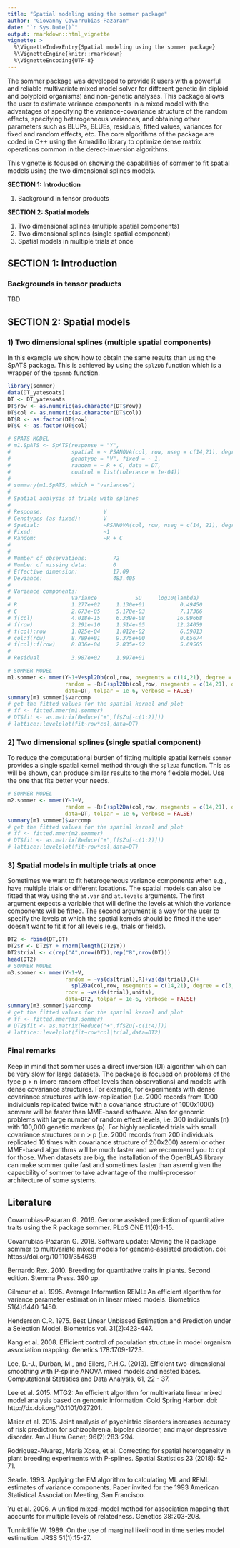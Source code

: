 ```yaml
---
title: "Spatial modeling using the sommer package"
author: "Giovanny Covarrubias-Pazaran"
date: "`r Sys.Date()`"
output: rmarkdown::html_vignette
vignette: >
  %\VignetteIndexEntry{Spatial modeling using the sommer package}
  %\VignetteEngine{knitr::rmarkdown}
  %\VignetteEncoding{UTF-8}
---
```


The sommer package was developed to provide R users with a powerful and reliable multivariate mixed model solver for different genetic (in diploid and polyploid organisms) and non-genetic analyses. This package allows the user to estimate variance components in a mixed model with the advantages of specifying the variance-covariance structure of the random effects, specifying heterogeneous variances, and obtaining other parameters such as BLUPs, BLUEs, residuals, fitted values, variances for fixed and random effects, etc. The core algorithms of the package are coded in C++ using the Armadillo library to optimize dense matrix operations common in the derect-inversion algorithms. 

This vignette is focused on showing the capabilities of sommer to fit spatial models using the two dimensional splines models.

**SECTION 1: Introduction **

1) Background in tensor products

**SECTION 2: Spatial models**

1) Two dimensional splines (multiple spatial components)
2) Two dimensional splines (single spatial component)
3) Spatial models in multiple trials at once

## SECTION 1: Introduction 

### Backgrounds in tensor products

TBD

## SECTION 2: Spatial models

### 1) Two dimensional splines (multiple spatial components)

In this example we show how to obtain the same results than using the SpATS package. This is achieved by using the `spl2Db` function which is a wrapper of the `tpsmmb` function. 

```r
library(sommer)
data(DT_yatesoats)
DT <- DT_yatesoats
DT$row <- as.numeric(as.character(DT$row))
DT$col <- as.numeric(as.character(DT$col))
DT$R <- as.factor(DT$row)
DT$C <- as.factor(DT$col)

# SPATS MODEL
# m1.SpATS <- SpATS(response = "Y",
#                   spatial = ~ PSANOVA(col, row, nseg = c(14,21), degree = 3, pord = 2),
#                   genotype = "V", fixed = ~ 1,
#                   random = ~ R + C, data = DT,
#                   control = list(tolerance = 1e-04))
# 
# summary(m1.SpATS, which = "variances")
# 
# Spatial analysis of trials with splines 
# 
# Response:                   Y         
# Genotypes (as fixed):       V         
# Spatial:                    ~PSANOVA(col, row, nseg = c(14, 21), degree = 3, pord = 2)
# Fixed:                      ~1        
# Random:                     ~R + C    
# 
# 
# Number of observations:        72
# Number of missing data:        0
# Effective dimension:           17.09
# Deviance:                      483.405
# 
# Variance components:
#                   Variance            SD     log10(lambda)
# R                 1.277e+02     1.130e+01           0.49450
# C                 2.673e-05     5.170e-03           7.17366
# f(col)            4.018e-15     6.339e-08          16.99668
# f(row)            2.291e-10     1.514e-05          12.24059
# f(col):row        1.025e-04     1.012e-02           6.59013
# col:f(row)        8.789e+01     9.375e+00           0.65674
# f(col):f(row)     8.036e-04     2.835e-02           5.69565
# 
# Residual          3.987e+02     1.997e+01 

# SOMMER MODEL
m1.sommer <- mmer(Y~1+V+spl2Db(col,row, nsegments = c(14,21), degree = c(3,3), penaltyord = c(2,2), what = "base"), 
                  random = ~R+C+spl2Db(col,row, nsegments = c(14,21), degree = c(3,3), penaltyord = c(2,2), what="bits"),
                  data=DT, tolpar = 1e-6, verbose = FALSE)
summary(m1.sommer)$varcomp
# get the fitted values for the spatial kernel and plot
# ff <- fitted.mmer(m1.sommer)
# DT$fit <- as.matrix(Reduce("+",ff$Zu[-c(1:2)])) 
# lattice::levelplot(fit~row*col,data=DT)

```

### 2) Two dimensional splines (single spatial component)

To reduce the computational burden of fitting multiple spatial kernels `sommer` provides a single spatial kernel method through the `spl2Da` function. This as will be shown, can produce similar results to the more flexible model. Use the one that fits better your needs.

```r

# SOMMER MODEL
m2.sommer <- mmer(Y~1+V, 
                  random = ~R+C+spl2Da(col,row, nsegments = c(14,21), degree = c(3,3), penaltyord = c(2,2)),
                  data=DT, tolpar = 1e-6, verbose = FALSE)
summary(m1.sommer)$varcomp
# get the fitted values for the spatial kernel and plot
# ff <- fitted.mmer(m2.sommer)
# DT$fit <- as.matrix(Reduce("+",ff$Zu[-c(1:2)])) 
# lattice::levelplot(fit~row*col,data=DT)

```

### 3) Spatial models in multiple trials at once

Sometimes we want to fit heterogeneous variance components when e.g., have multiple trials or different locations. The spatial models can also be fitted that way using the `at.var` and `at.levels` arguments. The first argument expects a variable that will define the levels at which the variance components will be fitted. The second argument is a way for the user to specify the levels at which the spatial kernels should be fitted if the user doesn't want to fit it for all levels (e.g., trials or fields).

```r

DT2 <- rbind(DT,DT)
DT2$Y <- DT2$Y + rnorm(length(DT2$Y))
DT2$trial <- c(rep("A",nrow(DT)),rep("B",nrow(DT)))
head(DT2)
# SOMMER MODEL
m3.sommer <- mmer(Y~1+V, 
                  random = ~vs(ds(trial),R)+vs(ds(trial),C)+
                    spl2Da(col,row, nsegments = c(14,21), degree = c(3,3), penaltyord = c(2,2), at.var = trial),
                  rcov = ~vs(ds(trial),units),
                  data=DT2, tolpar = 1e-6, verbose = FALSE)
summary(m3.sommer)$varcomp
# get the fitted values for the spatial kernel and plot
# ff <- fitted.mmer(m3.sommer)
# DT2$fit <- as.matrix(Reduce("+",ff$Zu[-c(1:4)])) 
# lattice::levelplot(fit~row*col|trial,data=DT2)

```


### Final remarks

Keep in mind that sommer uses a direct inversion (DI) algorithm which can be very slow for large datasets. The package is focused on problems of the type p > n (more random effect levels than observations) and models with dense covariance structures. For example, for experiments with dense covariance structures with low-replication (i.e. 2000 records from 1000 individuals replicated  twice with a covariance structure of 1000x1000) sommer will be faster than MME-based software. Also for genomic problems with large number of random effect levels, i.e. 300 individuals (n) with 100,000 genetic markers (p). For highly replicated trials with small covariance structures or n > p (i.e. 2000 records from 200 individuals replicated 10 times with covariance structure of 200x200) asreml or other MME-based algorithms will be much faster and we recommend you to opt for those. When datasets are big, the installation of the OpenBLAS library can make sommer quite fast and sometimes faster than asreml given the capacbility of sommer to take advantage of the multi-processor architecture of some systems.

## Literature

Covarrubias-Pazaran G. 2016. Genome assisted prediction of quantitative traits using the R package sommer. PLoS ONE 11(6):1-15.

Covarrubias-Pazaran G. 2018. Software update: Moving the R package sommer to multivariate mixed models for genome-assisted prediction. doi: https://doi.org/10.1101/354639

Bernardo Rex. 2010. Breeding for quantitative traits in plants. Second edition. Stemma Press. 390 pp.

Gilmour et al. 1995. Average Information REML: An efficient algorithm for variance parameter estimation in linear mixed models. Biometrics 51(4):1440-1450.

Henderson C.R. 1975. Best Linear Unbiased Estimation and Prediction under a Selection Model. Biometrics vol. 31(2):423-447.

Kang et al. 2008. Efficient control of population structure in model organism association mapping. Genetics 178:1709-1723.

Lee, D.-J., Durban, M., and Eilers, P.H.C. (2013). Efficient two-dimensional smoothing with P-spline ANOVA mixed models and nested bases. Computational Statistics and Data Analysis, 61, 22 - 37.

Lee et al. 2015. MTG2: An efficient algorithm for multivariate linear mixed model analysis based on genomic information. Cold Spring Harbor. doi: http://dx.doi.org/10.1101/027201.

Maier et al. 2015. Joint analysis of psychiatric disorders increases accuracy of risk prediction for schizophrenia, bipolar disorder, and major depressive disorder. Am J Hum Genet; 96(2):283-294.

Rodriguez-Alvarez, Maria Xose, et al. Correcting for spatial heterogeneity in plant breeding experiments with P-splines. Spatial Statistics 23 (2018): 52-71.

Searle. 1993. Applying the EM algorithm to calculating ML and REML estimates of variance components. Paper invited for the 1993 American Statistical Association Meeting, San Francisco.

Yu et al. 2006. A unified mixed-model method for association mapping that accounts for multiple levels of relatedness. Genetics 38:203-208.

Tunnicliffe W. 1989. On the use of marginal likelihood in time series model estimation. JRSS 51(1):15-27.

